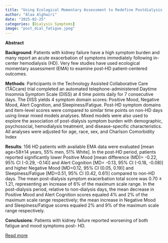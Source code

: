 ```yaml
---
title: "Using Ecological Momentary Assessment to Redefine Postdialysis Fatigue in Patients with Kidney Failure"
author: "Alaa Alghwiri"
date: "2025-02-25"
categories: [Dialysis Symptoms]
image: "post_dial_fatigue.jpeg"
---
```


**Abstract**

**Background**: 
Patients with kidney failure have a high symptom burden and many report an acute exacerbation of symptoms immediately following in-center hemodialysis (HD). Very few studies have used ecological momentary assessment (EMA) to examine post-HD patient-centered outcomes.

**Methods**: 
Participants in the Technology Assisted Collaborative Care (TĀCcare) trial completed an automated telephone-administered Daytime Insomnia Symptom Scale (DISS) at 4 time points daily for 7 consecutive days. The DISS yields 4 symptom domain scores: Positive Mood, Negative Mood, Alert Cognition, and Sleepiness/Fatigue. Post-HD symptom domains and item-level scores were compared to similar time points on non-HD days using linear mixed models analyses. Mixed models were also used to explore the association of post-dialysis symptom burden with demographic, psychosocial, hemodialysis treatment, and disease-specific characteristics. All analyses were adjusted for age, race, sex, and Charlson Comorbidity Index

**Results**: 
156 HD patients with available EMA data were evaluated [mean age=58±14 years, 55% men, 51% White]. In the post-HD period, patients reported significantly lower Positive Mood [mean difference (MD)= -0.22, 95% CI (-0.29, -0.14)] and Alert Cognition [MD= -0.13, 95% CI (-0.18, -0.08)] and higher Negative Mood [MD=0.12, 95% CI (0.05, 0.19)] and Sleepiness/Fatigue [MD=0.51, 95% CI (0.42, 0.61)] compared to non-HD days. The mean post-dialysis symptom exacerbation total score was 0.70 ± 1.21, representing an increase of 6% of the maximum scale range. In the post-dialysis period, relative to non-dialysis days, the mean decrease in Positive Mood and Alert Cognition scores equaled 4% and 2% of the maximum scale range respectively; the mean increase in Negative Mood and Sleepiness/Fatigue scores equaled 2% and 9% of the maximum scale range respectively.

**Conclusions**: 
Patients with kidney failure reported worsening of both fatigue and mood symptoms post- HD.

[Read more](https://journals.lww.com/jasn/pages/articleviewer.aspx?year=9900&issue=00000&article=00570&type=Abstract)